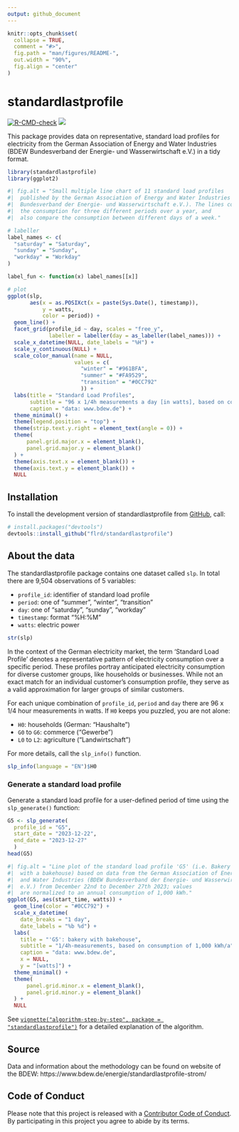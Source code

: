 ```yaml
---
output: github_document
---
```


<!-- README.md is generated from README.Rmd. Please edit that file -->

```r
knitr::opts_chunk$set(
  collapse = TRUE,
  comment = "#>",
  fig.path = "man/figures/README-",
  out.width = "90%",
  fig.align = "center"
)
```

# standardlastprofile

<!-- badges: start -->
<!-- [![](https://www.r-pkg.org/badges/version/standardlastprofile)](https://cran.r-project.org/package=standardlastprofile) -->
<!-- [![](http://cranlogs.r-pkg.org/badges/last-month/standardlastprofile)](https://cran.r-project.org/package=standardlastprofile) -->
[![R-CMD-check](https://github.com/flrd/standardlastprofile/actions/workflows/R-CMD-check.yaml/badge.svg)](https://github.com/flrd/standardlastprofile/actions/workflows/R-CMD-check.yaml)
[![](https://codecov.io/gh/flrd/standardlastprofile/branch/main/graph/badge.svg)](https://app.codecov.io/gh/flrd/standardlastprofile)
<!-- badges: end -->

This package provides data on representative, standard load profiles for electricity from the German Association of Energy and Water Industries (BDEW Bundesverband der Energie- und Wasserwirtschaft e.V.) in a tidy format.

``` r
library(standardlastprofile)
library(ggplot2)
```


```r
#| fig.alt = "Small multiple line chart of 11 standard load profiles
#|  published by the German Association of Energy and Water Industries (BDEW 
#|  Bundesverband der Energie- und Wasserwirtschaft e.V.). The lines compare
#|  the consumption for three different periods over a year, and
#|  also compare the consumption between different days of a week."

# labeller
label_names <- c(
  "saturday" = "Saturday",
  "sunday" = "Sunday",
  "workday" = "Workday"
)

label_fun <- function(x) label_names[[x]]

# plot
ggplot(slp,
       aes(x = as.POSIXct(x = paste(Sys.Date(), timestamp)),
           y = watts,
           color = period)) +
  geom_line() +
  facet_grid(profile_id ~ day, scales = "free_y",
             labeller = labeller(day = as_labeller(label_names))) +
  scale_x_datetime(NULL, date_labels = "%H") +
  scale_y_continuous(NULL) +
  scale_color_manual(name = NULL,
                     values = c(
                       "winter" = "#961BFA",
                       "summer" = "#FA9529",
                       "transition" = "#0CC792"
                       )) +
  labs(title = "Standard Load Profiles",
       subtitle = "96 x 1/4h measurements a day [in watts], based on consumption of 1,000 kWh/a",
       caption = "data: www.bdew.de") +
  theme_minimal() +
  theme(legend.position = "top") +
  theme(strip.text.y.right = element_text(angle = 0)) + 
  theme(
      panel.grid.major.x = element_blank(),
      panel.grid.major.y = element_blank()
  ) +
  theme(axis.text.x = element_blank()) +
  theme(axis.text.y = element_blank()) +
  NULL
```

## Installation

<!-- You can install the released version of standardlastprofile from CRAN with: -->
<!-- ```{r eval=FALSE} -->
<!-- install.packages("standardlastprofile") -->
<!-- ``` -->

To install the development version of standardlastprofile from 
[GitHub](https://github.com/), call:

``` r
# install.packages("devtools")
devtools::install_github("flrd/standardlastprofile")
```

## About the data
The standardlastprofile package contains one dataset called `slp`. In total
there are 9,504 observations of 5 variables:

- `profile_id`: identifier of standard load profile
- `period`: one of "summer", "winter", "transition"
- `day`: one of "saturday", "sunday", "workday"
- `timestamp`: format "%H:%M"
- `watts`: electric power

``` r
str(slp)
```

In the context of the German electricity market, the term 'Standard Load Profile' denotes a representative pattern of electricity consumption over a specific period. These profiles portray anticipated electricity consumption for diverse customer groups, like households or businesses. While not an exact match for an individual customer's consumption profile, they serve as a valid approximation for larger groups of similar customers.

For each unique combination of `profile_id`, `period` and `day` there are 
96 x 1/4 hour measurements in watts. If `H0` keeps you puzzled,
you are not alone:

- `H0`: households (German: "Haushalte")
- `G0` to `G6`: commerce ("Gewerbe")
- `L0` to `L2`: agriculture ("Landwirtschaft")

For more details, call the `slp_info()` function.

``` r
slp_info(language = "EN")$H0
```

### Generate a standard load profile

Generate a standard load profile for a user-defined period of time using the `slp_generate()` function:

``` r
G5 <- slp_generate(
  profile_id = "G5",
  start_date = "2023-12-22",
  end_date = "2023-12-27"
  )
head(G5)
```


``` r
#| fig.alt = "Line plot of the standard load profile 'G5' (i.e. Bakery
#|  with a bakehouse) based on data from the German Association of Energy
#|  and Water Industries (BDEW Bundesverband der Energie- und Wasserwirtschaft
#|  e.V.) from December 22nd to December 27th 2023; values 
#|  are normalized to an annual consumption of 1,000 kWh."
ggplot(G5, aes(start_time, watts)) +
  geom_line(color = "#0CC792") +
  scale_x_datetime(
    date_breaks = "1 day",
    date_labels = "%b %d") +
  labs(
    title = "'G5': bakery with bakehouse",
    subtitle = "1/4h-measurements, based on consumption of 1,000 kWh/a",
    caption = "data: www.bdew.de",
    x = NULL,
    y = "[watts]") +
  theme_minimal() +
  theme(
      panel.grid.minor.x = element_blank(),
      panel.grid.minor.y = element_blank()
  ) +
  NULL
```

See [`vignette("algorithm-step-by-step", package = "standardlastprofile")`](https://flrd.github.io/standardlastprofile/articles/algorithm-step-by-step.html) for a detailed explanation of the algorithm.

## Source
Data and information about the methodology can be found on website of the BDEW: https://www.bdew.de/energie/standardlastprofile-strom/

## Code of Conduct

Please note that this project is released with a [Contributor Code of Conduct](https://github.com/flrd/standardlastprofile/blob/master/conduct.md). 
By participating in this project you agree to abide by its terms.
